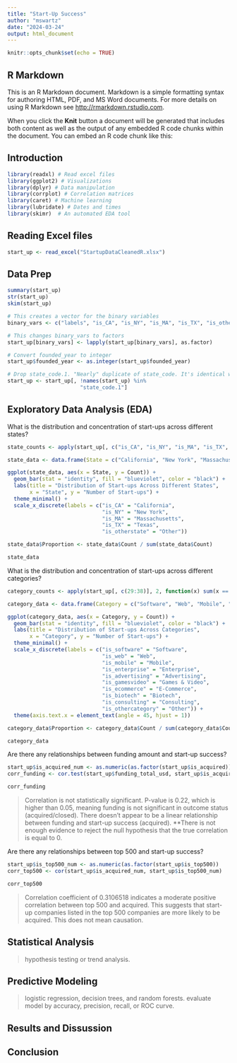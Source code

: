 ```yaml
---
title: "Start-Up Success"
author: "mswartz"
date: "2024-03-24"
output: html_document
---
```


```r
knitr::opts_chunk$set(echo = TRUE)
```

## R Markdown

This is an R Markdown document. Markdown is a simple formatting syntax for authoring HTML, PDF, and MS Word documents. For more details on using R Markdown see <http://rmarkdown.rstudio.com>.

When you click the **Knit** button a document will be generated that includes both content as well as the output of any embedded R code chunks within the document. You can embed an R code chunk like this:

## Introduction


```r
library(readxl) # Read excel files
library(ggplot2) # Visualizations
library(dplyr) # Data manipulation 
library(corrplot) # Correlation matrices
library(caret) # Machine learning 
library(lubridate) # Dates and times
library(skimr)  # An automated EDA tool
```

## Reading Excel files

```r
start_up <- read_excel("StartupDataCleanedR.xlsx")
```

## Data Prep


```r
summary(start_up)
str(start_up)
skim(start_up)
```


```r
# This creates a vector for the binary variables
binary_vars <- c("labels", "is_CA", "is_NY", "is_MA", "is_TX", "is_otherstate", "is_software", "is_web", "is_mobile", "is_enterprise", "is_advertising", "is_gamesvideo", "is_ecommerce", "is_biotech", "is_consulting", "is_othercategory", "is_top500", "is_acquired", "is_closed")

# This changes binary_vars to factors
start_up[binary_vars] <- lapply(start_up[binary_vars], as.factor)

# Convert founded_year to integer
start_up$founded_year <- as.integer(start_up$founded_year)

# Drop state_code.1. "Nearly" duplicate of state_code. It's identical with the exception of one missing value. 
start_up <- start_up[, !names(start_up) %in%
                       "state_code.1"]
```

## Exploratory Data Analysis (EDA)

What is the distribution and concentration of start-ups across different states?

```r
state_counts <- apply(start_up[, c("is_CA", "is_NY", "is_MA", "is_TX", "is_otherstate")], 2, function(x) sum(x == 1))

state_data <- data.frame(State = c("California", "New York", "Massachusetts", "Texas", "Other"), Count = state_counts)

ggplot(state_data, aes(x = State, y = Count)) +
  geom_bar(stat = "identity", fill = "blueviolet", color = "black") +
  labs(title = "Distribution of Start-ups Across Different States",
       x = "State", y = "Number of Start-ups") +
  theme_minimal() +
  scale_x_discrete(labels = c("is_CA" = "California",
                              "is_NY" = "New York",
                              "is_MA" = "Massachusetts",
                              "is_TX" = "Texas",
                              "is_otherstate" = "Other")) 

state_data$Proportion <- state_data$Count / sum(state_data$Count)

state_data

```

What is the distribution and concentration of start-ups across different categories?

```r
category_counts <- apply(start_up[, c(29:38)], 2, function(x) sum(x == 1))

category_data <- data.frame(Category = c("Software", "Web", "Mobile", "Enterprise", "Advertising", "Games & Video", "E-Commerce", "Biotech", "Consulting", "Other"), Count = category_counts)

ggplot(category_data, aes(x = Category, y = Count)) +
  geom_bar(stat = "identity", fill = "blueviolet", color = "black") +
  labs(title = "Distribution of Start-ups Across Categories",
       x = "Category", y = "Number of Start-ups") +
  theme_minimal() +
  scale_x_discrete(labels = c("is_software" = "Software",
                              "is_web" = "Web",
                              "is_mobile" = "Mobile",
                              "is_enterprise" = "Enterprise",
                              "is_advertising" = "Advertising",
                              "is_gamesvideo" = "Games & Video",
                              "is_ecommerce" = "E-Commerce",
                              "is_biotech" = "Biotech",
                              "is_consulting" = "Consulting",
                              "is_othercategory" = "Other")) +
  theme(axis.text.x = element_text(angle = 45, hjust = 1))

category_data$Proportion <- category_data$Count / sum(category_data$Count)

category_data
```

Are there any relationships between funding amount and start-up success?

```r
start_up$is_acquired_num <- as.numeric(as.factor(start_up$is_acquired))
corr_funding <- cor.test(start_up$funding_total_usd, start_up$is_acquired_num)

corr_funding
```
> Correlation is not statistically significant. P-value is 0.22, which is higher than 0.05, meaning funding is not significant in outcome status (acquired/closed). There doesn't appear to be a linear relationship between funding and start-up success (acquired). **There is not enough evidence to reject the null hypothesis that the true correlation is equal to 0. 

Are there any relationships between top 500 and start-up success?

```r
start_up$is_top500_num <- as.numeric(as.factor(start_up$is_top500))
corr_top500 <- cor(start_up$is_acquired_num, start_up$is_top500_num)

corr_top500
```
> Correlation coefficient of 0.3106518 indicates a moderate positive correlation between top 500 and acquired. This suggests that start-up companies listed in the top 500 companies are more likely to be acquired. This does not mean causation.



## Statistical Analysis

> hypothesis testing or trend analysis.

## Predictive Modeling

> logistic regression, decision trees, and random forests.
> evaluate model by accuracy, precision, recall, or ROC curve.

## Results and Dissussion

## Conclusion





